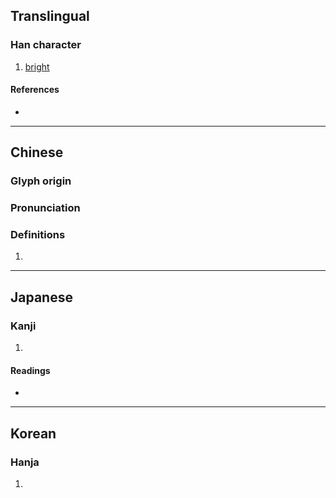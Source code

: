 {{character info/new}}
==Translingual==

===Han character===
{{Han char|rn=72|rad=日|as=08|sn=12|four=|canj=AYAJ|ids=⿰日卓}}

# [[bright]]

====References====
* {{Han ref|kx=0496.230|dkj=13976|dj=0862.080|hdz=21518.060|uh=666B|ud=26219}}

----

==Chinese==
{{zh-forms}}

===Glyph origin===
{{Han etym}}

===Pronunciation===
{{zh-pron
|m=zhuó
|c=zoek3
|mc=y
|oc=y
|ma=
|cat=a
}}

===Definitions===
{{zh-hanzi}}

# {{rfdef|lang=zh}}

----

==Japanese==

===Kanji===
{{ja-kanji|grade=|rs=日08}}

# {{defn|lang=ja|sort=日08}}

====Readings====
* {{ja-readings|on=[[たく]] (taku)|kun=[[あきらか]] (akiraka)}}

----

==Korean==

===Hanja===
{{ko-hanja|hangeul=탁|eumhun=|rv=tak|mr=t'ak|y=thak}}

# {{defn|lang=ko|sort=日08}}